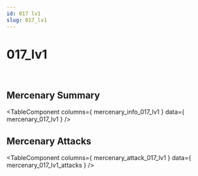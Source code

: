 ```yaml
---
id: 017 lv1
slug: 017_lv1
---
```



# 017_lv1

<div style = {{ display: "flex" }}>
    <Image img={require('@site/static/img/mercenaries/illust/thum_char_view_n_017.jpg')}/>
    <Image img={require('@site/static/img/mercenaries/illust/thum_char_view_o_017.jpg')}/>
</div>

## Mercenary Summary

<TableComponent
  columns={ mercenary_info_017_lv1 }
  data={ mercenary_017_lv1 }
/>

## Mercenary Attacks

<TableComponent
  columns={ mercenary_attack_017_lv1 }
  data={ mercenary_017_lv1_attacks }
/>